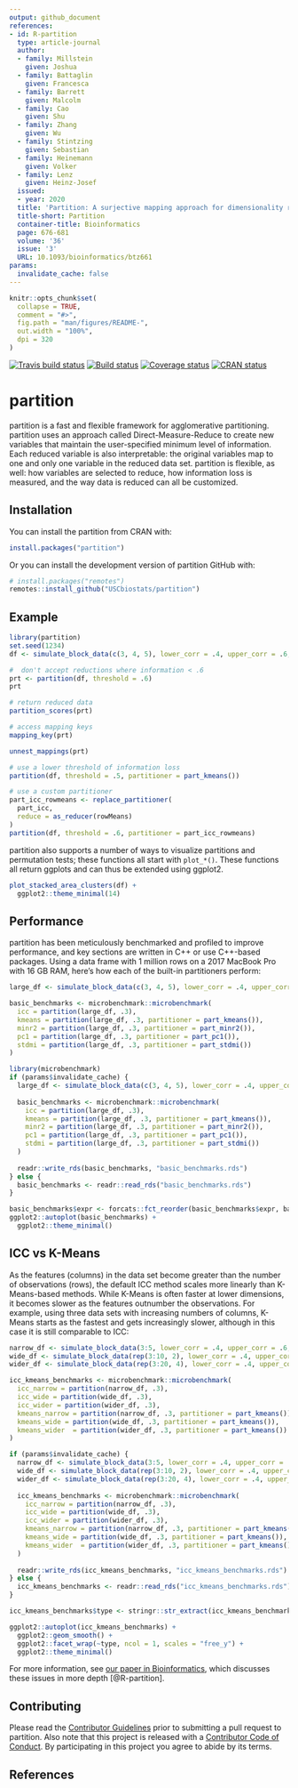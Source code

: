 ```yaml
---
output: github_document
references:
- id: R-partition
  type: article-journal
  author:
  - family: Millstein
    given: Joshua
  - family: Battaglin
    given: Francesca
  - family: Barrett
    given: Malcolm
  - family: Cao
    given: Shu
  - family: Zhang
    given: Wu
  - family: Stintzing
    given: Sebastian
  - family: Heinemann
    given: Volker
  - family: Lenz
    given: Heinz-Josef
  issued:
  - year: 2020
  title: 'Partition: A surjective mapping approach for dimensionality reduction'
  title-short: Partition
  container-title: Bioinformatics
  page: 676-681
  volume: '36'
  issue: '3'
  URL: 10.1093/bioinformatics/btz661
params:
  invalidate_cache: false
---
```


<!-- README.md is generated from README.Rmd. Please edit that file -->

```r
knitr::opts_chunk$set(
  collapse = TRUE,
  comment = "#>",
  fig.path = "man/figures/README-",
  out.width = "100%",
  dpi = 320
)
```

<!-- badges: start -->
[![Travis build status](https://travis-ci.org/USCbiostats/partition.svg?branch=master)](https://travis-ci.org/USCbiostats/partition) [![Build status](https://ci.appveyor.com/api/projects/status/fofb9um8jqyyi6av?svg=true)](https://ci.appveyor.com/project/malcolmbarrett/partition-qaqc6)
 [![Coverage status](https://codecov.io/gh/USCbiostats/partition/branch/master/graph/badge.svg)](https://codecov.io/github/USCbiostats/partition?branch=master)
 [![CRAN status](https://www.r-pkg.org/badges/version-ago/partition)](https://cran.r-project.org/package=partition)
 <!-- badges: end -->
 
# partition

partition is a fast and flexible framework for agglomerative partitioning. partition uses an approach  called Direct-Measure-Reduce to create new variables that maintain the user-specified minimum level of information. Each reduced variable is also interpretable: the original variables map to one and only one variable in the reduced data set. partition is flexible, as well: how variables are selected to reduce, how information loss is measured, and the way data is reduced can all be customized.  

## Installation

You can install the partition from CRAN with:

``` r
install.packages("partition")
```

Or you can install the development version of partition GitHub with:

``` r
# install.packages("remotes")
remotes::install_github("USCbiostats/partition")
```

## Example

```r
library(partition)
set.seed(1234)
df <- simulate_block_data(c(3, 4, 5), lower_corr = .4, upper_corr = .6, n = 100)

#  don't accept reductions where information < .6
prt <- partition(df, threshold = .6)
prt

# return reduced data
partition_scores(prt)

# access mapping keys
mapping_key(prt)

unnest_mappings(prt)

# use a lower threshold of information loss
partition(df, threshold = .5, partitioner = part_kmeans())

# use a custom partitioner
part_icc_rowmeans <- replace_partitioner(
  part_icc, 
  reduce = as_reducer(rowMeans)
)
partition(df, threshold = .6, partitioner = part_icc_rowmeans) 
```

partition also supports a number of ways to visualize partitions and permutation tests; these functions all start with `plot_*()`. These functions all return ggplots and can thus be extended using ggplot2.

```r
plot_stacked_area_clusters(df) +
  ggplot2::theme_minimal(14)
```

## Performance

partition has been meticulously benchmarked and profiled to improve performance, and key sections are written in C++ or use C++-based packages. Using a data frame with 1 million rows on a 2017 MacBook Pro with 16 GB RAM, here's how each of the built-in partitioners perform:

```r
large_df <- simulate_block_data(c(3, 4, 5), lower_corr = .4, upper_corr = .6, n = 1e6)

basic_benchmarks <- microbenchmark::microbenchmark(
  icc = partition(large_df, .3),
  kmeans = partition(large_df, .3, partitioner = part_kmeans()),
  minr2 = partition(large_df, .3, partitioner = part_minr2()),
  pc1 = partition(large_df, .3, partitioner = part_pc1()),
  stdmi = partition(large_df, .3, partitioner = part_stdmi())
)
```

```r
library(microbenchmark)
if (params$invalidate_cache) {
  large_df <- simulate_block_data(c(3, 4, 5), lower_corr = .4, upper_corr = .6, n = 1e6)
  
  basic_benchmarks <- microbenchmark::microbenchmark(
    icc = partition(large_df, .3),
    kmeans = partition(large_df, .3, partitioner = part_kmeans()),
    minr2 = partition(large_df, .3, partitioner = part_minr2()),
    pc1 = partition(large_df, .3, partitioner = part_pc1()),
    stdmi = partition(large_df, .3, partitioner = part_stdmi())
  )
  
  readr::write_rds(basic_benchmarks, "basic_benchmarks.rds")
} else {
  basic_benchmarks <- readr::read_rds("basic_benchmarks.rds")
}

basic_benchmarks$expr <- forcats::fct_reorder(basic_benchmarks$expr, basic_benchmarks$time)
ggplot2::autoplot(basic_benchmarks) + 
  ggplot2::theme_minimal()
```

## ICC vs K-Means

As the features (columns) in the data set become greater than the number of observations (rows), the default ICC method scales more linearly than K-Means-based methods. While K-Means is often faster at lower dimensions, it becomes slower as the features outnumber the observations. For example, using three data sets with increasing numbers of columns, K-Means starts as the fastest and gets increasingly slower, although in this case it is still comparable to ICC:

```r
narrow_df <- simulate_block_data(3:5, lower_corr = .4, upper_corr = .6, n = 100)
wide_df <- simulate_block_data(rep(3:10, 2), lower_corr = .4, upper_corr = .6, n = 100)
wider_df <- simulate_block_data(rep(3:20, 4), lower_corr = .4, upper_corr = .6, n = 100)

icc_kmeans_benchmarks <- microbenchmark::microbenchmark(
  icc_narrow = partition(narrow_df, .3),
  icc_wide = partition(wide_df, .3),
  icc_wider = partition(wider_df, .3),
  kmeans_narrow = partition(narrow_df, .3, partitioner = part_kmeans()),
  kmeans_wide = partition(wide_df, .3, partitioner = part_kmeans()),
  kmeans_wider  = partition(wider_df, .3, partitioner = part_kmeans())
)
```

```r
if (params$invalidate_cache) {
  narrow_df <- simulate_block_data(3:5, lower_corr = .4, upper_corr = .6, n = 100)
  wide_df <- simulate_block_data(rep(3:10, 2), lower_corr = .4, upper_corr = .6, n = 100)
  wider_df <- simulate_block_data(rep(3:20, 4), lower_corr = .4, upper_corr = .6, n = 100)
  
  icc_kmeans_benchmarks <- microbenchmark::microbenchmark(
    icc_narrow = partition(narrow_df, .3),
    icc_wide = partition(wide_df, .3),
    icc_wider = partition(wider_df, .3),
    kmeans_narrow = partition(narrow_df, .3, partitioner = part_kmeans()),
    kmeans_wide = partition(wide_df, .3, partitioner = part_kmeans()),
    kmeans_wider  = partition(wider_df, .3, partitioner = part_kmeans())
  )
  
  readr::write_rds(icc_kmeans_benchmarks, "icc_kmeans_benchmarks.rds")
} else {
  icc_kmeans_benchmarks <- readr::read_rds("icc_kmeans_benchmarks.rds")
}

icc_kmeans_benchmarks$type <- stringr::str_extract(icc_kmeans_benchmarks$expr, "icc|kmeans")

ggplot2::autoplot(icc_kmeans_benchmarks) +
  ggplot2::geom_smooth() + 
  ggplot2::facet_wrap(~type, ncol = 1, scales = "free_y") + 
  ggplot2::theme_minimal()
```

For more information, see [our paper in Bioinformatics](https://doi.org/10.1093/bioinformatics/btz661), which discusses these issues in more depth [@R-partition].

## Contributing 

Please read the [Contributor Guidelines](.github/CODE_OF_CONDUCT.md) prior to submitting a pull request to partition. Also note that this project is released with a [Contributor Code of Conduct](.github/CODE_OF_CONDUCT.md). By participating in this project you agree to abide by its terms.

## References

